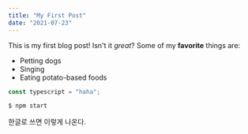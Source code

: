 ```yaml
---
title: "My First Post"
date: "2021-07-23"
---
```


This is my first blog post! Isn't it _great_?
Some of my **favorite** things are:

- Petting dogs
- Singing
- Eating potato-based foods

```ts
const typescript = "haha";
```

```bash
$ npm start
```

한글로 쓰면 이렇게 나온다.
